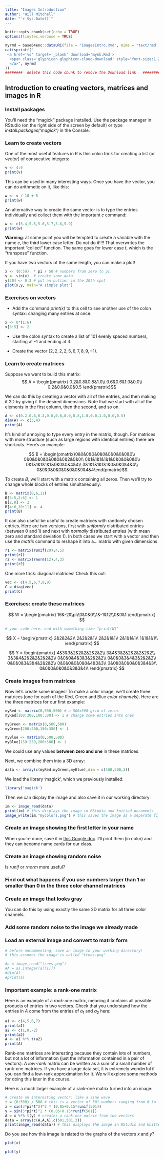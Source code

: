 ```yaml
---
title: "Images Introduction"
author: "Will Mitchell"
date: "`r Sys.Date()`"
---
```


```r
knitr::opts_chunk$set(echo = TRUE)
options(tinytex.verbose = TRUE)
```

```r
myrmd = base64enc::dataURI(file = "ImagesIntro.Rmd", mime = 'text/rmd')
cat(sprintf("
 <a href='%s' target='_blank' download='mynb.Rmd'>
  <span class='glyphicon glyphicon-cloud-download' style='font-size:1.2em;'></span>   Download
  </a>", myrmd
))
########  delete this code chunk to remove the Download link   ###############
```



## Introduction to creating vectors, matrices and images in R


### Install packages

You'll need the "magick" package installed. Use the package manager in RStudio (on the right side of the screen by default) or type *install.packages('magick')* in the Console. 

### Learn to create vectors

One of the most useful features in R is this colon trick for creating a list (or *vector*) of consecutive integers:
```r
v <- 4:9
print(v)
```
This can be used in many interesting ways. Once you have the vector, you can do arithmetic on it, like this: 
```r
w <- v / 10 + 5
print(w)
```

An alternative way to create the same vector is to type the entries individually and collect them with the important *c* command: 

```r
w <- c(5.4,5.5,5.6,5.7,5.8,5.9)
print(w)
```

**Warning**: at some point you will be tempted to create a variable with the name *c*, the third lower case letter. Do not do it!!!! That overwrites the important "collect" function. The same goes for lower case *t*, which is the "transpose" function. 

If you have two vectors of the same length, you can make a plot! 
```r
x <- (0:50)  * pi / 50 # numbers from zero to pi  
y <- sin(x)  # create some data 
y[20] <- 0.2 # put an outlier in the 20th spot
plot(x,y, main="A simple plot")
```

### Exercises on vectors

- Add the command *print(x)* to this cell to see another use of the colon syntax: changing many entries at once. 
```r
x <- 0*(1:6)
x[3:5] <- 2
```

- Use the colon syntax to create a list of 101 evenly spaced numbers, starting at -1 and ending at 3. 

- Create the vector $(2,2,2,2,5,6,7,8,9,-1)$. 


### Learn to create matrices

Suppose we want to build this matrix: 
$$ A = \begin{pmatrix}
0.2&0.8&0.8&1.0\\
0.6&0.6&1.0&0.0\\
0.2&0.0&0.0&0.5
\end{pmatrix}$$

We can do this by creating a vector with all of the entries, and then making it 2D by giving it the desired dimensions. Note that we start with all of the elements in the first column, then the second, and so on.  

```r
A <- c(0.2,0.6,0.2,0.8,0.6,0.0,0.8,1.0,0.0,1.0,0.0,0.5)
dim(A) <- c(3,4)
print(A)
```

It's kind of annoying to type every entry in the matrix, though. For matrices with more structure (such as large regions with identical entries) there are shortcuts. Here's an example:

$$ B = \begin{pmatrix}0&0&0&0&0&0&0&0&0&0&0\\
0&0&0&0&0&0&0&0&2&0&0\\
0&1&1&1&1&1&0&0&0&0&0\\
0&1&1&1&1&1&0&0&0&4&4\\
0&1&1&1&1&1&0&0&0&4&4\\
0&0&0&0&0&0&0&0&0&4&4\end{pmatrix}$$

To create $B$, we'll start with a matrix containing all zeros. Then we'll try to change whole blocks of entries simultaneously:
```r
B <- matrix(0,6,11)
B[3:5,2:6] <- 1
B[2,9] <- 2
B[4:6,10:11] <- 4
print(B)
```


It can also useful be useful to create matrices with randomly chosen entries. 
Here are two versions, first with *uniformly* distributed entries (between 0 and 1) and next with *normally* distributed entries (with mean zero and standard deviation 1). In both cases we start with a vector and then use the *matrix* command to reshape it into a... matrix with given dimensions. 

```r
r1 <- matrix(runif(20),4,5)
print(r1)
r2 <- matrix(rnorm(12),4,3)
print(r2)
```

One more trick: diagonal matrices! Check this out: 
```r
vec <- c(4,5,6,7,8,9)
C = diag(vec)
print(C)
```


### Exercises: create these matrices

$$
W = \begin{pmatrix}
16&-2&\pi\\0&0&0\\1&-1&12\\0&0&1
\end{pmatrix}
$$
```r
# your code here: end with something like "print(W)"
```

$$
X = \begin{pmatrix}
2&2&2&2\\
2&2&2&1\\
2&2&1&1\\
2&1&1&1\\
1&1&1&1\\
\end{pmatrix}
$$


$$
Y = \begin{pmatrix}
4&3&3&2&2&2&2&2&2\\
3&4&3&2&2&2&2&2&2\\
3&3&4&2&2&2&2&2&2\\
0&0&0&4&3&3&2&2&2\\
0&0&0&3&4&3&2&2&2\\
0&0&0&3&3&4&2&2&2\\
0&0&0&0&0&0&4&3&3\\
0&0&0&0&0&0&3&4&3\\
0&0&0&0&0&0&3&3&4\\
\end{pmatrix}
$$







### Create images from matrices

Now let's create some images!
To make a color image, we'll create three matrices (one for each of the Red, Green and Blue *color channels*). Here are the three matrices for our first example:
```r
myRed <- matrix(0,500,500) # a 500x500 grid of zeros
myRed[100:300,100:300] <- 1 # change some entries into ones

myGreen <- matrix(0,500,500)
myGreen[200:400,150:350] <- 1

myBlue <- matrix(0,500,500)
myBlue[150:250,200:500] <- 1
```

We could use any values **between zero and one** in these matrices. 

Next, we combine them into a 3D array:

```r
data <- array(c(myRed,myGreen,myBlue),dim = c(500,500,3))
```

We load the library 'magick', which we previously installed: 
```r
library('magick')
```

Then we can display the image and also save it in our working directory:

```r
im <- image_read(data) 
print(im) # this displays the image in RStudio and knitted documents
image_write(im,"mycolors.png") # this saves the image as a separate file
```

### Create an image showing the first letter in your name

When you're done, save it in [this Google doc](https://docs.google.com/document/d/1s1axnlolpOGDqnVTa38m4AzHkJXJrK690bzXXAyIJVI/edit?usp=sharing). I'll print them (in color) and they can become name cards for our class. 

### Create an image showing random noise

Is *runif* or *rnorm* more useful?  

### Find out what happens if you use numbers larger than 1 or smaller than 0 in the three color channel matrices

### Create an image that looks gray 

You can do this by using exactly the same 2D matrix for all three color channels. 

### Add some random noise to the image we already made 

### Load an external image and convert to matrix form
```r
# before uncommenting, save an image to your working directory! 
# this assumes the image is called "trees.png"

#a = image_read("trees.png")
#A = as.integer(a[[1]])
#dim(A)
#print(a)
```

### Important example: a rank-one matrix

Here is an example of a *rank-one* matrix, meaning it contains all possible products of entries in two vectors. Check that you understand how the entries in $A$ come from the entries of $a_1$ and $a_2$ here: 
```r
a1 <- c(4,5,6,7)
print(a1)
a2 <- c(1,0,-2)
print(a2)
A <- a1 %*% t(a2)
print(A)
```

Rank-one matrices are interesting because they contain lots of numbers, but not a lot of information (just the information contained in a pair of vectors). A *low-rank* matrix can be written as a sum of a small number of rank-one matrices. If you have a large data set, it is extremely wonderful if you can find a low-rank approximation for it. We will explore some methods for doing this later in the course. 

Here is a much larger example of a rank-one matrix turned into an image: 
```r
# create an interesting vector: like a sine wave 
t = (0:500) / 500 # this is a vector of 501 numbers ranging from 0 to 1
x = sin(3*pi*t^2)^2 * (0.85+0.15*runif(501)) 
y = sin(5*pi*t)^2 * (0.85+0.15*runif(501))   
A = x %*% t(y) # creates a rank-one matrix from two vectors
data = array(c(A,A,A),c(501,501,3))
print(image_read(data)) # this displays the image in RStudio and knitted documents
```

Do you see how this image is related to the graphs of the vectors *x* and *y*?
```r
plot(x)
```
```r
plot(y)
```

